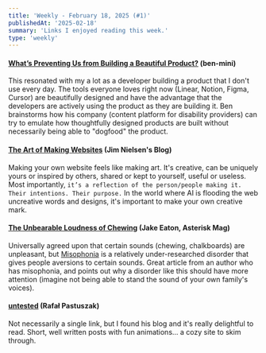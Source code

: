 ```yaml
---
title: 'Weekly - February 18, 2025 (#1)'
publishedAt: '2025-02-18'
summary: 'Links I enjoyed reading this week.'
type: 'weekly'
---
```

#### [What’s Preventing Us from Building a Beautiful Product?](https://ben-mini.com/2025/whats-preventing-us-from-building-a-beautiful-product?__readwiseLocation=) (ben-mini)
This resonated with my a lot as a developer building a product that I don't use every day. The tools everyone loves right now (Linear, Notion, Figma, Cursor) are beautifully designed and have the advantage that the developers are actively using the product as they are building it. Ben brainstorms how his company (content platform for disability providers) can try to emulate how thoughtfully designed products are built without necessarily being able to "dogfood" the product.

#### [The Art of Making Websites](https://blog.jim-nielsen.com/2025/the-art-of-making-websites/?__readwiseLocation=) (Jim Nielsen's Blog)
Making your own website feels like making art. It's creative, can be uniquely yours or inspired by others, shared or kept to yourself, useful or useless. Most importantly, `it’s a reflection of the person/people making it. Their intentions. Their purpose.` In the world where AI is flooding the web uncreative words and designs, it's important to make your own creative mark.

#### [The Unbearable Loudness of Chewing](https://asteriskmag.com/issues/09/the-unbearable-loudness-of-chewing) (Jake Eaton, Asterisk Mag)
Universally agreed upon that certain sounds (chewing, chalkboards) are unpleasant, but [Misophonia](https://en.wikipedia.org/wiki/Misophonia) is a relatively under-researched disorder that gives people aversions to certain sounds. Great article from an author who has misophonia, and points out why a disorder like this should have more attention (imagine not being able to stand the sound of your own family's voices).

#### [untested](https://untested.sonnet.io/?l) (Rafał Pastuszak)
Not necessarily a single link, but I found his blog and it's really delightful to read. Short, well written posts with fun animations... a cozy site to skim through.